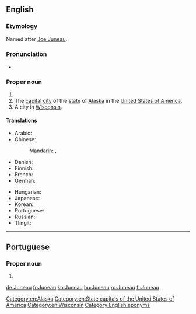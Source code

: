 ==English==
{{wikipedia}}

===Etymology===
Named after [[w:Joe Juneau (prospector)|Joe Juneau]].

===Pronunciation===
* {{a|GA}} {{IPA|/ˈdʒunoʊ/|lang=en}}

===Proper noun===
{{en-proper noun}}

# {{surname}}
# The [[capital]] [[city]] of the [[state]] of [[Alaska]] in the [[United States of America]].
# A city in [[Wisconsin]].

====Translations====
{{trans-top|capital of Alaska}}
* Arabic: {{t|ar|جُونُو|m}}
* Chinese:
*: Mandarin: {{t+|cmn|朱諾|sc=Hani}}, {{t+|cmn|朱诺|tr=Zhūnuò|sc=Hani}}
* Danish: {{t|da|Juneau}}
* Finnish: {{t+|fi|Juneau}}
* French: {{t+|fr|Juneau}}
* German: {{t+|de|Juneau}}
{{trans-mid}}
* Hungarian: {{t+|hu|Juneau}}
* Japanese: {{t|ja|ジュノー|tr=Junō|sc=Jpan}}
* Korean: {{t|ko|주노|tr=Juno|sc=Kore}}
* Portuguese: {{t|pt|Juneau|f}}
* Russian: {{t+|ru|Джу́но|m}}
* Tlingit: {{t|tli|Dzántik’i Héeni}}
{{trans-bottom}}

[[Category:en:Alaska]]
[[Category:en:State capitals of the United States of America]]
[[Category:en:Wisconsin]]
[[Category:English eponyms]]

----

==Portuguese==

===Proper noun===
{{pt-proper noun|f}}

# {{place|pt|city/state capital|s/Alaska|c/United States of America|t1=Juneau}}

{{catlangcode|pt|Alaska}}

[[de:Juneau]]
[[fr:Juneau]]
[[ko:Juneau]]
[[hu:Juneau]]
[[ru:Juneau]]
[[fi:Juneau]]